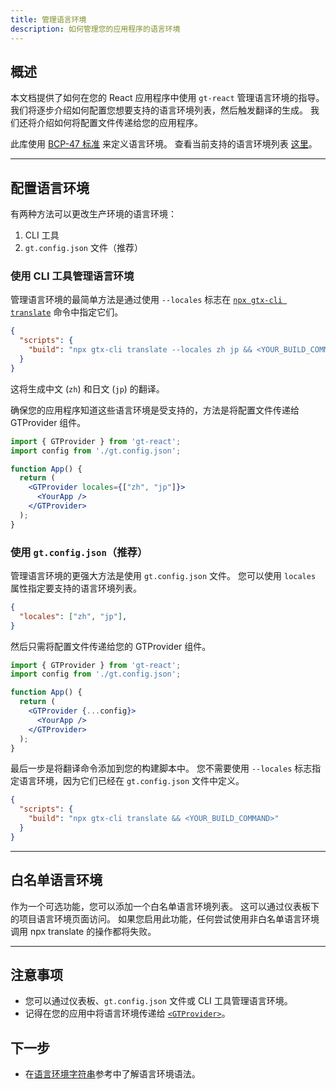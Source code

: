 ```yaml
---
title: 管理语言环境
description: 如何管理您的应用程序的语言环境
---
```



## 概述

本文档提供了如何在您的 React 应用程序中使用 `gt-react` 管理语言环境的指导。
我们将逐步介绍如何配置您想要支持的语言环境列表，然后触发翻译的生成。
我们还将介绍如何将配置文件传递给您的应用程序。

此库使用 [BCP-47 标准](/docs/reference/locale-strings) 来定义语言环境。
查看当前支持的语言环境列表 [这里](/docs/reference/supported-locales)。

---

## 配置语言环境

有两种方法可以更改生产环境的语言环境：
 1. CLI 工具
 2. `gt.config.json` 文件（推荐）


### 使用 CLI 工具管理语言环境

管理语言环境的最简单方法是通过使用 `--locales` 标志在 [`npx gtx-cli translate`](/docs/cli/translate) 命令中指定它们。

```json title="package.json" copy
{
  "scripts": {
    "build": "npx gtx-cli translate --locales zh jp && <YOUR_BUILD_COMMAND>"
  }
}
```

这将生成中文 (`zh`) 和日文 (`jp`) 的翻译。


确保您的应用程序知道这些语言环境是受支持的，方法是将配置文件传递给 GTProvider 组件。
```jsx title="App.js" copy
import { GTProvider } from 'gt-react';
import config from './gt.config.json';

function App() {
  return (
    <GTProvider locales={["zh", "jp"]}>
      <YourApp />
    </GTProvider>
  );
}
```


### 使用 `gt.config.json`（推荐）

管理语言环境的更强大方法是使用 `gt.config.json` 文件。
您可以使用 `locales` 属性指定要支持的语言环境列表。

```json title="gt.config.json" copy
{
  "locales": ["zh", "jp"],
}
```

然后只需将配置文件传递给您的 GTProvider 组件。

```jsx title="App.js" copy
import { GTProvider } from 'gt-react';
import config from './gt.config.json';

function App() {
  return (
    <GTProvider {...config}>
      <YourApp />
    </GTProvider>
  );
}
```

最后一步是将翻译命令添加到您的构建脚本中。
您不需要使用 `--locales` 标志指定语言环境，因为它们已经在 `gt.config.json` 文件中定义。
```json title="package.json" copy
{
  "scripts": {
    "build": "npx gtx-cli translate && <YOUR_BUILD_COMMAND>"
  }
}
```

---

## 白名单语言环境

作为一个可选功能，您可以添加一个白名单语言环境列表。
这可以通过仪表板下的项目语言环境页面访问。
如果您启用此功能，任何尝试使用非白名单语言环境调用 npx translate 的操作都将失败。

---

## 注意事项
 * 您可以通过仪表板、`gt.config.json` 文件或 CLI 工具管理语言环境。
 * 记得在您的应用中将语言环境传递给 [`<GTProvider>`](/docs/react/api/componenets/gtprovider)。

 ## 下一步
 * 在[语言环境字符串](/docs/reference/locale-strings)参考中了解语言环境语法。